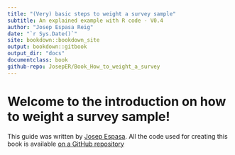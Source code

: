 ```yaml
---
title: "(Very) basic steps to weight a survey sample"
subtitle: An explained example with R code - V0.4
author: "Josep Espasa Reig"
date: "`r Sys.Date()`"
site: bookdown::bookdown_site
output: bookdown::gitbook
output_dir: "docs"
documentclass: book
github-repo: JosepER/Book_How_to_weight_a_survey
---
```


# Welcome to the introduction on how to weight a survey sample! {-}

This guide was written by [Josep Espasa](https://www.linkedin.com/in/josepespasareig/). All the code used for creating this book is available [on a GitHub repository](https://github.com/JosepER/Book_How_to_weight_a_survey)